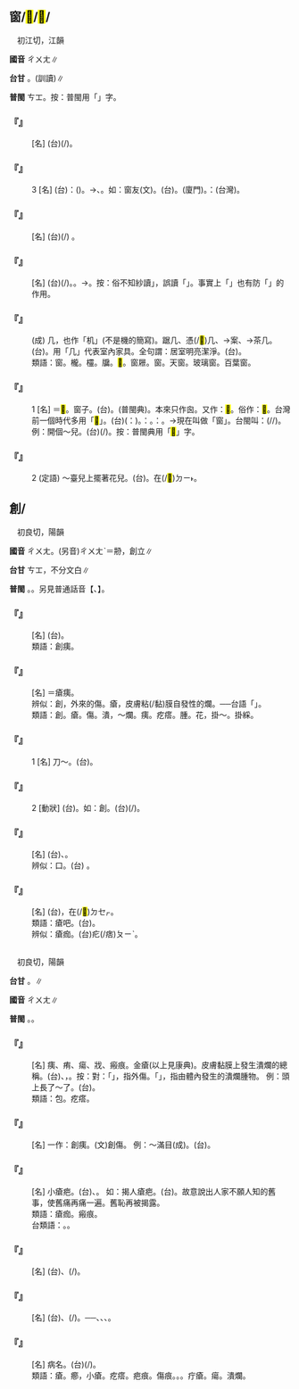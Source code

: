 
==窗/<mark>&#xf97ca;</mark>/<mark>&#xf9d4b;</mark>/{{ruby|<mark>&#xf9d48;</mark>|ㄔㄨㄤ}}==

　初江切，江韻

'''國音''' <rt>ㄔㄨㄤ</rt>∥

'''台甘''' {{ruby|(文)|ㄘㆲ}}。{{ruby|(語)|ㄊㄤ}}(訓讀)∥

'''普閩''' <rt>ㄘㆲ</rt>。按：普閩用「{{ruby|<mark>&#xf984d;</mark>|ㄊㄤ}}」字。

    

==='''『{{ruby|窗|ㄔㄨㄤ}}{{ruby|臺|ㄊㄞˊ}}』'''===
: [名] (台){{ruby|窗|ㄊㄤ}}{{ruby|仔|ㄚ}}{{ruby|下|ㆤ˫}}{{ruby|面|ㆠㄧㄣ˫}}{{ruby|承|ㄒㄧㄣˊ}}(/{{ruby|窗|ㄊㄤ}}{{ruby|仔|ㄚ}}{{ruby|框|ㄎㄧㄥ}}){{ruby|丌|ㆤ}}{{ruby|平|ㄅㆥˊ}}{{ruby|面|ㆠㄧㄣ˫}}{{ruby|部|ㄅㆦ˫}}{{ruby|分|ㄏㄨㄣ˫}}。
    

==='''『{{ruby|窗|ㄔㄨㄤ}}』'''===
:3  [名] (台){{ruby|按|ㄢ˪}}：{{ruby|指|ㄍㄧˋ/ㄐㄧˋ}}{{ruby|讀|ㄊㄚㆶ ͘}}{{ruby|冊|ㄘㆤㆷ}}{{ruby|丌|ㆤ}}{{ruby|所|ㄙㆦˋ}}{{ruby|在|ㄗㄞ˫}}({{ruby|因|ㄧㄣ}}{{ruby|為|ㄨㄧ˫}}{{ruby|窗|ㄊㄤ}}{{ruby|仔|ㄚ}}{{ruby|邊|ㄅㆪ}}{{ruby|是|ㄒㄧ˫}}{{ruby|上|ㄒㄧㆲ˫}}{{ruby|光|ㄍㆭ}}{{ruby|合|ㄏㄚㆷ ͘}}{{ruby|讀|ㄊㄚㆶ ͘}}{{ruby|冊|ㄘㆤㆷ}}{{ruby|丌|ㆤ}}{{ruby|所|ㄙㆦˋ}}{{ruby|在|ㄗㄞ˫}})。→{{ruby|學|ㄜㆷ ͘}}{{ruby|堂|ㄉㆭˊ}}、{{ruby|學|ㄏㄚㆶ ͘}}{{ruby|校|ㄏㄠ˫}}。如：窗友(文)。(台){{ruby|學|ㄏㄚㆶ ͘}}{{ruby|校|ㄏㄠ˫}}{{ruby|丌|ㆤ}}{{ruby|朋|ㄅㄧㄥˊ}}{{ruby|友|ㄧㄨˋ}}。{{ruby|同|ㄉㆲˊ}}{{ruby|學|ㄜㆷ ͘}}(廈門)。{{ruby|同|ㄉㆲˊ}}：{{ruby|<mark>&#xf97ca;</mark>|ㄘㆲ}}(台灣)。
    

==='''『{{ruby|落|ㄌㄨㄛˋ}}{{ruby|地|ㄉㄧˋ}}{{ruby|窗|ㄔㄨㄤ}}』'''===
: [名] (台){{ruby|窗|ㄊㄤ}}{{ruby|仔|ㄚ}}{{ruby|框|ㄎㄧㄥ}}{{ruby|丌|ㆤ}}{{ruby|下|ㆤ˫}}{{ruby|面|ㆠㄧㄣ˫}}{{ruby|抵|ㄉㄨˋ}}{{ruby|著|ㄉㄧㄜㆷ ͘}}{{ruby|地|ㄉㆤ˫}}{{ruby|面|ㆠㄧㄣ˫}}(/{{ruby|地|ㄉㆤ˫}}{{ruby|板|ㄅㄢˋ}}){{ruby|丌|ㆤ}} 。
    

==='''『{{ruby|紗|ㄕㄚ}}{{ruby|窗|ㄔㄨㄤ}}』'''===
: [名] (台){{ruby|繃|ㄅㆪ}}{{ruby|紗|ㄙㆤ}}{{ruby|布|ㄅㆦ˪}}{{ruby|丌|ㆤ}}{{ruby|<mark>&#xf97ca;</mark>|ㄊㄤ}}{{ruby|仔|ㄚ}}(/{{ruby|<mark>&#xf984d;</mark>|ㄊㄤ}}{{ruby|仔|ㄚ}})。{{ruby|紗|ㄙㆤ}}{{ruby|<mark>&#xf97ca;</mark>|ㄊㄤ}}。→{{ruby|沙|ㄙㄨㄚ}}{{ruby|<mark>&#xf97ca;</mark>|ㄊㄤ}}。按：俗不知紗讀{{ruby|「|ㄙㆤ}}」，誤讀「{{ruby|沙|ㄙㄨㄚ}}」。事實上「{{ruby|紗|ㄙㆤ}}{{ruby|窗|ㄊㄤ}}」也有防「{{ruby|砂|ㄙㄨㄚ}}」的作用。
    

==='''『{{ruby|窗|ㄔㄨㄤ}}{{ruby|明|ㄇㄧㄥˊ}}{{ruby|几|ㄐㄧ}}{{ruby|淨|ㄐㄧㄥˋ}}』'''===
: (成) 几，也作「机」(不是機的簡寫)。踞几、憑(/<mark>&#xffade;</mark>)几、→案、→茶几。(台){{ruby|<mark>&#xf9658;</mark>|ㄍㄧˋ}}{{ruby|桌|ㄉㄜㆷ}}。用「几」代表室內家具。全句謂：居室明亮潔淨。(台){{ruby|室|ㄒㄧㆤㆶ}}{{ruby|內|ㄌㄞ˫}}{{ruby|通|ㄊㄤ}}{{ruby|光|ㄍㆭ}}{{ruby|清|ㄑㄧㄥ}}{{ruby|幽|ㄧㄨ}}。
:類語：窗。櫳。欞。牖。<mark>&#xf984d;</mark>。窗屜。窗{{ruby|戶|·ㄏㄨˋ}}。天窗。玻璃窗。百葉窗。
:
    

==='''『{{ruby|窗|ㄔㄨㄤ}}』'''===
:1  [名] ＝<mark>&#xf97ca;</mark>。窗子。(台){{ruby|<mark>&#xf97ca;</mark>|ㄊㄤ}}{{ruby|仔|ㄚ}}。(普閩典){{ruby|<mark>&#xf984d;</mark>|ㄊㄤ}}{{ruby|仔|ㄚ}}。本來只作囪。又作：<mark>&#xf9d4b;</mark>。俗作：<mark>&#xf97ca;</mark>。台灣前一個時代多用「<mark>&#xf97ca;</mark>」。(台){{ruby|房|ㄅㄤˊ}}{{ruby|屋|ㆦㆶ}}{{ruby|內|ㄌㄞ˫}}{{ruby|面|ㆠㄧㄣ˫}}{{ruby|開|ㄎㄨㄧ}}{{ruby|<mark>&#xf9065;</mark>|ㄎㄤ}}{{ruby|通|ㄊㆲ}}{{ruby|新|ㄒㄧㄣ}}{{ruby|鮮|ㄒㄧㄢ}}{{ruby|空|ㄎㆲ}}{{ruby|氣|ㄎㄧ˪}}{{ruby|採|ㄘㄞˋ}}{{ruby|光|ㄍㆭ}}{{ruby|線|ㄙㄨㆩ˪}}({{ruby|付|ㄏㆦ˫}}{{ruby|光|ㄍㆭ}}{{ruby|線|ㄙㄨㆩ˪}}{{ruby|會|ㄨㆤ˫/ㆤ˫}}{{ruby|通|ㄊㆲ}}{{ruby|過|ㄍㄨㆤ˪/ㄍㆤ˪}}{{ruby|丌|ㆤ}}{{ruby|設|ㄒㄧㄚㆵ}}{{ruby|備|ㄅㄧ˫}}{{ruby|叫|ㄍㄧㄜ˪}}{{ruby|作|ㄗㄜ˪}}：{{ruby|窗|ㄊㄤ}})。{{ruby|古|ㄍㆦˋ}}{{ruby|早|ㄗㄚˋ}}{{ruby|猶|ㄧㄠˋ}}{{ruby|分|ㄏㄨㄣ˫}}{{ruby|別|ㄅㄧㄚㆵ ͘}}{{ruby|厝|ㄘㄨ˪}}{{ruby|內|ㄌㄞ˫}}{{ruby|丌|ㆤ}}{{ruby|叫|ㄍㄧㄜ˪}}{{ruby|作|ㄗㄜ˪}}：{{ruby|囪|ㄘㄨㄥ}}。{{ruby|垣|ㄏㄨㄢˊ}}{{ruby|牆|ㄑㄧㆧˊ/ㄑㄧㆫˊ}}{{ruby|丌|ㆤ}}{{ruby|叫|ㄍㄧㄜ˪}}{{ruby|作|ㄗㄜ˪}}：{{ruby|牖|ㄧㄨˋ}}。→現在叫做「窗{{ruby|戶|·ㄏㄨˋ}}」。台閩叫：{{ruby|<mark>&#xf97ca;</mark>|ㄊㄤ}}{{ruby|仔|ㄚ}}(/{{ruby|<mark>&#xf97ca;</mark>|ㄊㄤ}}/{{ruby|<mark>&#xf984d;</mark>|ㄊㄤ}})。 例：開個～兒。(台){{ruby|開|ㄎㄨㄧ}}{{ruby|一|ㄐㄧㆵ ͘}}{{ruby|個|ㆤˊ}}{{ruby|<mark>&#xf97ca;</mark>|ㄊㄤ}}{{ruby|仔|ㄚ}}(/{{ruby|<mark>&#xf984d;</mark>|ㄊㄤ}}{{ruby|仔|ㄚ}})。按：普閩典用「<mark>&#xf984d;</mark>」字。
    

==='''『{{ruby|窗|ㄔㄨㄤ}}』'''===
:2  (定語) ～臺兒上擺著花兒。(台){{ruby|<mark>&#xf97ca;</mark>|ㄊㄤ}}{{ruby|仔|ㄚ}}{{ruby|座|ㄗㄜ˫}}{{ruby|雙|ㄒㄧㄤ}}{{ruby|爿|ㄅㄧㄥˊ}}{{ruby|邊|ㄅㆪ}}{{ruby|可|ㄎㄜˋ}}{{ruby|以|ㄧˋ}}{{ruby|囥|ㄎㆭ˪}}{{ruby|物|ㄇㆭㆷ ͘/ㄇㄧㆷ ͘}}{{ruby|丌|ㆤ}}{{ruby|所|ㄙㆦˋ}}{{ruby|在|ㄗㄞ˫}}。{{ruby|窗|ㄊㄤ}}{{ruby|仔|ㄚ}}{{ruby|墘|ㄍㆪˊ}}{{ruby|有|ㄨ˫}}{{ruby|排|ㄅㄞˊ}}{{ruby|花|ㄏㄨㆤ}}在(/<mark>&#xf9853;</mark>)<rt>ㄉㄧ˫</rt>{{ruby|咧|ㄌㆤ˪}}。
    

==創/{{ruby|瘡|ㄔㄨㄤ}}==

　初良切，陽韻

'''國音''' <rt>ㄔㄨㄤ</rt>。(另音)<rt>ㄔㄨㄤˋ</rt>＝刱，創立∥

'''台甘''' <rt>ㄘㆲ</rt>{{ruby|、|ㄘㆲ˪}}，不分文白∥

'''普閩''' {{ruby|(文)|ㄘㆲ}}。{{ruby|(白)|ㄘㆭ}}。另見普通話音【{{ruby|創|ㄔㄨㄤˋ}}、{{ruby|瘡|ㄔㄨㄤˋ}}】。

    

==='''『{{ruby|創|ㄔㄨㄤ}}{{ruby|傷|ㄕㄤ}}』'''===
: [名] (台){{ruby|受|ㄒㄧㄨ˫}}{{ruby|傷|ㄒㄧㆲ}}{{ruby|即|ㄐㄧㆤㆶ}}{{ruby|外|ㆣㄨㄚ˫}}{{ruby|傷|ㄒㄧㆲ}}{{ruby|丌|ㆤ}}{{ruby|<mark>&#xf9065;</mark>|ㄎㄤ}}{{ruby|嘴|ㄘㄨㄧ˪}}。
:類語：創痍。
:
    

==='''『{{ruby|創|ㄔㄨㄤ}}{{ruby|痍|ㄧˊ}}』'''===
: [名] ＝瘡痍。
:辨似：創，外來的傷。瘡，皮膚粘(/黏)膜自發性的{{ruby|潰|ㄎㄨㄟˋ}}爛。──台語「{{ruby|<mark>&#xffbfa;</mark>|ㄌㄧㄚㆴ ͘}}{{ruby|仔|ㄚ}}」。
:
:類語：創。瘡。傷。潰，～爛。痍。疙瘩。腫。花，掛～。掛綵。
:
    

==='''『{{ruby|創|ㄔㄨㄤ}}』'''===
:1  [名] 刀～。(台){{ruby|被|ㄅㄧ˫}}{{ruby|刀|ㄉㄜ}}{{ruby|傷|ㄒㄧㆲ}}{{ruby|著|ㄉㄧㄜㆷ ͘}}{{ruby|丌|ㆤ}}{{ruby|<mark>&#xf9065;</mark>|ㄎㄤ}}{{ruby|嘴|ㄘㄨㄧ˪}}。
    

==='''『{{ruby|創|ㄔㄨㄤ}}』'''===
:2  [動狀] (台){{ruby|著|ㄉㄧㄜㆷ ͘}}{{ruby|傷|ㄒㄧㆲ}}。如：創{{ruby|痕|ㄏㄣˊ}}。(台){{ruby|外|ㆣㄨㄚ˫}}{{ruby|傷|ㄒㄧㆲ}}{{ruby|丌|ㆤ}}{{ruby|跡|ㄌㄧㄚㆷ}}(/{{ruby|<mark>&#xffae4;</mark>|ㄎㄧˊ}})。
    

==='''『{{ruby|創|ㄔㄨㄤ}}{{ruby|口|ㄎㄡˇ}}』'''===
: [名] (台){{ruby|<mark>&#xffa46;</mark>|ㄊㄞˊ}}{{ruby|著|ㄉㄧㄜㆷ ͘}}、{{ruby|受|ㄒㄧㄨ˫}}{{ruby|傷|ㄒㄧㆲ}}{{ruby|丌|ㆤ}}{{ruby|<mark>&#xf9065;</mark>|ㄎㄤ}}{{ruby|嘴|ㄘㄨㄧ˪}}。
:辨似：{{ruby|瘡|ㄔㄨㄤ}}口。(台){{ruby|<mark>&#xffbfa;</mark>|ㄌㄧㄚㆴ ͘}}{{ruby|仔|ㄚ}}{{ruby|嘴|ㄘㄨㄧ˪}} 。
:
    

==='''『{{ruby|創|ㄔㄨㄤ}}{{ruby|痕|ㄏㄣˊ}}』'''===
: [名] (台){{ruby|著|ㄉㄧㄜㆷ ͘}}{{ruby|傷|ㄒㄧㆲ}}，{{ruby|好|ㄏㄜˋ}}{{ruby|了|ㄌㄧㄠˋ}}{{ruby|後|ㄠ˫}}{{ruby|所|ㄙㆦˋ}}{{ruby|留|ㄌㄠˊ}}在(/<mark>&#xf9549;</mark>)<rt>ㄉㆤㆷ</rt>{{ruby|丌|ㆤ}}{{ruby|跡|ㆢㄧㄚㆷ/ㄌㄧㄚㆷ}}。
:類語：瘡吧。(台){{ruby|<mark>&#xffbfa;</mark>|ㄌㄧㄚㆴ ͘}}{{ruby|仔|ㄚ}}{{ruby|跡|ㄌㄧㄚㆷ}}。
:
:辨似：瘡痂。(台){{ruby|<mark>&#xffbfa;</mark>|ㄌㄧㄚㆴ ͘}}{{ruby|仔|ㄚ}}疕(/痞)<rt>ㄆㄧˋ</rt>。
:
    

=={{ruby|瘡|ㄔㄨㄤ}}==

　初良切，陽韻

'''台甘''' {{ruby|(文)|ㄘㆲ}}。{{ruby|(語)|ㄘㆭ}}∥

'''國音''' <rt>ㄔㄨㄤ</rt>∥

'''普閩''' {{ruby|(文)|ㄘㆲ}}。{{ruby|(白)|ㄘㆭ}}。

    

==='''『{{ruby|瘡|ㄔㄨㄤ}}』'''===
: [名] 痍、痏、瘍、戕、瘢痕。金瘡(以上見康典)。皮膚黏膜上發生潰爛的總稱。(台){{ruby|<mark>&#xffbfa;</mark>|ㄌㄧㄚㆴ ͘}}{{ruby|仔|ㄚ}}、{{ruby|脬|ㄅㄨ˫}}{{ruby|膿|ㄌㄤˊ}}，{{ruby|腫|ㄐㄧㄥˋ}}{{ruby|痛|ㄊㄧㆩ˪}}。按：對：「{{ruby|創|ㄔㄨㄤ}}」，指外傷。「{{ruby|瘡|ㄘㄤ}}」，指由體內發生的潰爛腫物。 例：頭上長了～了。(台){{ruby|頭|ㄊㄠˊ}}{{ruby|殼|ㄎㄚㆶ}}{{ruby|頂|ㄉㄧㄥˋ}}{{ruby|生|ㄙㆥ/ㄒㆪ}}{{ruby|<mark>&#xffbfa;</mark>|ㄌㄧㄚㆴ ͘}}{{ruby|仔|ㄚ}}。
:類語：包。疙瘩。
:
    

==='''『{{ruby|瘡|ㄔㄨㄤ}}{{ruby|痍|ㄧˊ}}』'''===
: [名] 一作：創痍。(文)創傷。 例：～滿目(成)。(台){{ruby|形|ㄏㄧㄥˊ}}{{ruby|容|ㄧㆲˊ}}{{ruby|地|ㄉㆤ˫}}{{ruby|方|ㄏㆭ}}{{ruby|遭|ㄗㄜ}}{{ruby|受|ㄒㄧㄨ˫}}{{ruby|破|ㄆㄜ˪}}{{ruby|壞|ㄏㄨㄞ˫}}{{ruby|或|ㄧㄚㆷ ͘}}{{ruby|災|ㄗㄞ}}{{ruby|難|ㄌㄢ˫}}{{ruby|後|ㄠ˫}}{{ruby|丌|ㆤ}}{{ruby|破|ㄆㄨㄚ˪}}{{ruby|<mark>&#xf8f7b;</mark>|ㄙㆰ˪}}{{ruby|淒|ㄑㆪ}}{{ruby|慘|ㄘㆰˋ}}{{ruby|丌|ㆤ}}{{ruby|狀|ㄗㆲ˫}}{{ruby|況|ㄏㆲˋ}}。
    

==='''『{{ruby|瘡|ㄔㄨㄤ}}{{ruby|疤|ㄅㄚ}}』'''===
: [名] 小瘡疤。(台){{ruby|<mark>&#xffbfa;</mark>|ㄌㄧㄚㆴ ͘}}{{ruby|仔|ㄚ}}{{ruby|跡|ㆢㄧㄚㆷ/ㄌㄧㄚㆷ}}、{{ruby|堅|ㄍㄧㄢ}}。 如：揭人瘡疤。(台){{ruby|掐|ㄎㄤ˪}}{{ruby|人|ㄌㄤˊ}}{{ruby|丌|ㆤ}}{{ruby|<mark>&#xffbfa;</mark>|ㄌㄧㄚㆴ ͘}}{{ruby|仔|ㄚ}}{{ruby|疕|ㄆㄧˋ}}。故意說出人家不願人知的舊事，使舊痛再痛一遍。舊恥再被揭露。
:
:類語：瘡痂。瘢痕。
:
:台類語：{{ruby|<mark>&#xffae4;</mark>|ㄎㄧˊ}}。{{ruby|疕|ㄆㄧˋ}}。
:
    

==='''『{{ruby|刀|ㄉㄠ}}{{ruby|瘡|ㄔㄨㄤ}}』'''===
: [名] (台){{ruby|刀|ㄉㄜ}}{{ruby|傷|ㄒㄧㆲ}}、{{ruby|<mark>&#xffa46;</mark>|ㄊㄞˊ}}{{ruby|著|ㄉㄧㄜㆷ ͘}}{{ruby|丌|ㆤ}}{{ruby|<mark>&#xf90c3;</mark>|ㄎㄤ}}(/{{ruby|傷|ㄒㄧㆲ}}{{ruby|口|ㄘㄨㄧ˪}})。
    

==='''『{{ruby|棒|ㄅㄤˋ}}{{ruby|瘡|ㄔㄨㄤ}}』'''===
: [名] (台){{ruby|棍|ㄍㄨㄣ˪}}{{ruby|仔|ㄚ}}、{{ruby|箠|ㄘㄨㆤˊ}}{{ruby|仔|ㄚ}}{{ruby|摃|ㄍㆲ˪}}{{ruby|著|ㄉㄧㄜㆷ ͘}}{{ruby|丌|ㆤ}}{{ruby|傷|ㄒㄧㆲ}}(/{{ruby|傷|ㄒㄧㆲ}}{{ruby|痕|ㄏㄨㄣˊ}})。──{{ruby|烏|ㆦ}}{{ruby|青|ㄑㆪ/ㄘㆥ}}、{{ruby|激|ㄍㄧㆤㆶ}}{{ruby|血|ㄏㄨㄧㆷ/ㄏㄨㆤㆷ}}、{{ruby|青|ㄘㆥ/ㄑㆪ}}{{ruby|傷|ㄒㄧㆲ}}、{{ruby|<mark>&#xf997e;</mark>|ㄌㄧㄥ˫}}。
    

==='''『{{ruby|楊|ㄧㄤˊ}}{{ruby|梅|ㄇㄟˊ}}{{ruby|瘡|ㄔㄨㄤ}}』'''===
: [名] 病名。(台){{ruby|梅|ㄇㄨㄞˊ}}{{ruby|毒|ㄉㆦㆶ ͘}}(/{{ruby|瘡|ㄘㆭ}})。
:類語：瘡。癤，小瘡。疙瘩。疤痕。傷痕。{{ruby|疽|ㄐㄩ}}。{{ruby|癰|ㄩㄥ}}。疔瘡。瘍。潰爛。
:
    
